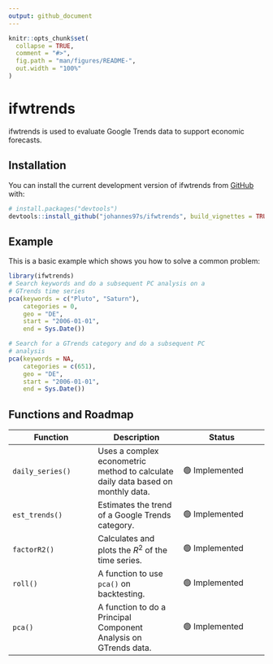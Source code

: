 ```yaml
---
output: github_document
---
```


<!-- README.md is generated from README.Rmd. Please edit that file -->

```r
knitr::opts_chunk$set(
  collapse = TRUE,
  comment = "#>",
  fig.path = "man/figures/README-",
  out.width = "100%"
)
```

# ifwtrends

<!-- badges: start -->
<!-- badges: end -->

ifwtrends is used to evaluate Google Trends data to support economic 
forecasts.

## Installation

You can install the current development version of
ifwtrends from [GitHub](https://github.com/johannes97s/ifwtrends) with:

``` r
# install.packages("devtools")
devtools::install_github("johannes97s/ifwtrends", build_vignettes = TRUE)
```
## Example

This is a basic example which shows you how to solve a common problem:

```r
library(ifwtrends)
# Search keywords and do a subsequent PC analysis on a
# GTrends time series 
pca(keywords = c("Pluto", "Saturn"),
    categories = 0,
    geo = "DE",
    start = "2006-01-01",
    end = Sys.Date())

# Search for a GTrends category and do a subsequent PC
# analysis
pca(keywords = NA,
    categories = c(651),
    geo = "DE",
    start = "2006-01-01",
    end = Sys.Date())

```

## Functions and Roadmap

| Function | Description | Status |
|---|---|---|
| `daily_series()` | Uses a complex econometric method to calculate daily data based on monthly data. | 🟢 Implemented |
| `est_trends()` | Estimates the trend of a Google Trends category. | 🟢 Implemented |
| `factorR2()` | Calculates and plots the $R^2$ of the time series. | 🟢 Implemented |
| `roll()` | A function to use `pca()` on backtesting. | 🟢 Implemented |
| `pca()` | A function to do a Principal Component Analysis on GTrends data. | 🟢 Implemented |
